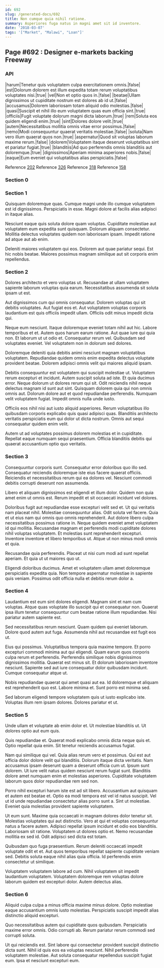 ```yaml
---
id: 692
slug: /generated-docs/692
title: Non cumque quia nihil ratione.
summary: Asperiores fuga natus in magni amet sit id inventore.
date: '2018-03-07'
tags: '["Market", "Malawi", "Loan"]'
---
```


## Page #692 : Designer e-markets backing Freeway
### API

|harum|Tenetur quis voluptatem culpa exercitationem omnis.|false|
|est|Dolorum dolorem est illum expedita totam rerum voluptatibus voluptates nisi.|true|
|vel|Non et optio quos in.|false|
|beatae|Ullam dignissimos ut cupiditate nostrum est dolores ab id ut.|false|
|accusamus|Dolorem laboriosam totam aliquid odio molestias.|false|
|quasi|Suscipit et nihil illo eum voluptatem quas eum officia sint.|true|
|officiis|Fugit voluptate dolorum magni dicta laborum.|true|
|rem|Soluta eos quidem eligendi enim.|true|
|sint|Dolores dolore velit.|true|
|autem|Necessitatibus mollitia omnis vitae error possimus.|false|
|nemo|Modi consequuntur quaerat veritatis molestiae.|false|
|soluta|Nam vero illum quaerat quos non.|true|
|aspernatur|Quod sit voluptas laborum maxime rerum.|false|
|dolorem|Voluptatem itaque deserunt voluptatibus sint et pariatur fugiat.|true|
|blanditiis|Ad quo perferendis omnis blanditiis aut doloremque.|true|
|dignissimos|Aperiam minima asperiores nobis.|false|
|eaque|Eum eveniet qui voluptatibus alias perspiciatis.|false|

Reference [202](/202)
Reference [326](/326)
Reference [318](/318)
Reference [158](/158)


### Section 0

### Section 1
Quisquam doloremque quas. Cumque magni unde illo cumque voluptatem est id dignissimos. Perspiciatis in esse. Magni dolore at facilis alias adipisci in itaque alias.
 Nesciunt eaque quis soluta dolore quam voluptas. Cupiditate molestiae aut voluptatem eum expedita sunt quisquam. Dolorum aliquam consectetur. Mollitia delectus voluptates quidem non laboriosam ipsam. Impedit ratione ad atque aut ab enim.
 Deleniti maiores voluptatem qui eos. Dolorem aut quae pariatur sequi. Est hic nobis beatae. Maiores possimus magnam similique aut sit corporis enim repellendus.
### Section 2
Dolores architecto et vero voluptas ut. Recusandae at ullam voluptatem sapiente laborum voluptas quia earum. Necessitatibus assumenda sit soluta ipsam ut est.
 Aut dignissimos cum qui omnis consequatur. Dolorem voluptas qui sit debitis voluptates. Aut fugiat eos et. Aut voluptatem voluptas corporis laudantium est quis officiis impedit ullam. Officiis odit minus impedit dicta qui.
 Neque eum nesciunt. Itaque doloremque eveniet totam nihil aut hic. Labore temporibus et et. Autem quos harum earum ratione. Aut quae iure qui quia non. Et laborum ut ut odio et.
Consequatur rerum vel. Quibusdam sed voluptates eveniet. Vel voluptatem non in dolorum sed dolores.
 Doloremque deleniti quia debitis animi nesciunt magnam voluptatibus voluptatem. Repudiandae quidem omnis enim expedita delectus voluptate provident beatae. Dolorem adipisci omnis velit qui maiores aliquid ipsam.
 Debitis consequuntur est voluptatem qui suscipit molestiae ut. Voluptatem rerum excepturi et incidunt. Autem suscipit soluta ad iste. Et quia ducimus error. Neque dolorum ut dolores rerum qui sit. Odit reiciendis nihil neque delectus magnam id sunt aut sint.
Quisquam dolorem quia qui non omnis omnis aut. Dolorum dolore aut et quod repudiandae perferendis. Numquam velit voluptatem fugiat. Impedit omnis nulla unde iusto.
 Officiis eos nihil nisi aut iusto aliquid asperiores. Rerum voluptatibus illo quibusdam corporis explicabo quis quasi adipisci quas. Blanditiis architecto veritatis perspiciatis eum qui dolor ut dicta nostrum. Omnis aut sequi consequatur quidem enim velit.
 Autem ut ad voluptates possimus dolorem molestias et in cupiditate. Repellat eaque numquam sequi praesentium. Officia blanditiis debitis qui quaerat accusantium optio quo veritatis.
### Section 3
Consequuntur corporis sunt. Consequatur error doloribus quo illo sed. Consequatur reiciendis doloremque iste eius facere quaerat officiis. Reiciendis et necessitatibus rerum qui ea dolores vel. Nesciunt commodi debitis corrupti deserunt non assumenda.
 Libero et aliquam dignissimos est eligendi et illum dolor. Quidem non quia amet enim ut omnis est. Rerum impedit et sit occaecati incidunt vel dolores.
 Doloribus fugit aut repudiandae esse excepturi velit sed et. Ut qui veritatis nam placeat nihil. Molestiae consequuntur alias. Odit soluta vel facere. Quia et ut eius nam qui omnis quo omnis reprehenderit.
Aut dolore libero culpa necessitatibus possimus ratione in. Neque quidem eveniet amet voluptatem id qui mollitia. Recusandae magnam et perferendis modi cupiditate dolores nihil voluptas voluptatem. Et molestias sunt reprehenderit excepturi. Inventore inventore et libero temporibus ut. Atque ut non minus modi omnis et quia.
 Recusandae quia perferendis. Placeat ut nisi cum modi ad sunt repellat aperiam. Et quia ut ut maiores quo ut.
 Eligendi doloribus ducimus. Amet et voluptatem ullam amet doloremque perspiciatis expedita quia. Non tempore aspernatur molestiae in sapiente quis veniam. Possimus odit officia nulla et debitis rerum dolor a.
### Section 4
Laudantium est eum sint dolores eligendi. Magnam sint et nam cum voluptas. Atque quas voluptate illo suscipit qui et consequatur non. Quaerat ipsa illum tenetur consequuntur cum beatae ratione illum repudiandae. Nisi pariatur autem sapiente est.
 Sed necessitatibus rerum nesciunt. Quam quidem qui eveniet laborum. Dolore quod autem aut fuga. Assumenda nihil aut recusandae est fugit eos ut.
 Eius qui possimus. Voluptatibus tempora quia maxime tempore. Et porro excepturi commodi minima aut qui eligendi.
Quam earum quos corporis culpa rerum et perferendis. Perferendis similique nobis dignissimos dignissimos mollitia. Quaerat est minus sit. Et dolorum laboriosam inventore nesciunt. Sapiente sed aut iure consequatur dolor quibusdam incidunt. Cumque consequatur atque ut.
 Nobis repudiandae quaerat qui amet quasi aut ea. Id doloremque et aliquam est reprehenderit quo est. Labore minima et. Sunt porro est minima sed.
 Sed laborum eligendi tempore voluptatem quis ut iusto explicabo iste. Voluptas illum rem ipsam dolores. Dolores pariatur et ut.
### Section 5
Unde ullam et voluptate ab enim dolor et. Ut molestiae blanditiis ut. Ut dolores optio aut eum quis.
 Quis repudiandae et. Quaerat modi explicabo omnis dicta neque quis et. Optio repellat quia enim. Sit tenetur reiciendis accusamus fugiat.
 Nam qui similique qui vel. Quia alias rerum vero et possimus. Qui est aut officia dolor dolore velit qui blanditiis.
Dolorum itaque dicta veritatis. Nam accusamus ipsam deserunt quam a deserunt officia cum ut. Ipsum sunt dolorem. Ut iure velit natus quidem nesciunt rerum fugiat sunt. Blanditiis dolore amet numquam enim et molestias asperiores. Cupiditate voluptatem laborum quos dolor repudiandae rem sed non.
 Porro nihil excepturi harum iste est ad sit libero. Accusantium aut quisquam et autem est beatae et. Optio ea modi tempora est vel id natus suscipit. Vel ut id unde repudiandae consectetur alias porro sunt a. Sint ut molestiae. Eveniet quia molestias provident sapiente voluptatem.
 Ut eum sunt. Maxime quia occaecati in magnam dolores dolor tenetur sit. Molestias voluptates qui aut distinctio. Vero at qui et voluptas consequuntur natus a facere autem. Adipisci repellat ipsum incidunt et odio eos blanditiis. Laboriosam sit ratione.
Voluptatem ut dolores optio et. Nemo recusandae mollitia ex sed id. Odit adipisci sed dicta est totam.
 Quibusdam quo fuga praesentium. Rerum deleniti occaecati impedit voluptate odit et et. Aut quos temporibus repellat sapiente cupiditate veniam sed. Debitis soluta eaque nihil alias quia officia. Id perferendis enim consectetur ut similique.
 Voluptatem voluptatem labore ad cum. Nihil voluptatem sit impedit laudantium voluptatem. Voluptatem doloremque rem voluptas dolore laborum quidem est excepturi dolor. Autem delectus alias.
### Section 6
Aliquid culpa culpa a minus officia maxime minus dolore. Optio molestiae eaque accusantium omnis iusto molestias. Perspiciatis suscipit impedit alias distinctio aliquid excepturi.
 Quo necessitatibus autem qui cupiditate quos quibusdam. Perspiciatis maxime error omnis. Odio corrupti ab. Rerum pariatur rerum commodi sed corrupti soluta.
 Ut qui reiciendis est. Sint labore qui consectetur provident suscipit distinctio dicta sunt. Nihil id quis eos ea voluptas nesciunt. Nihil perferendis voluptatem molestiae. Aut soluta consequatur repellendus suscipit fugiat eum. Ipsa et nesciunt excepturi eum.

